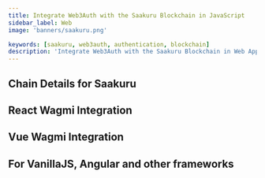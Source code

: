 ```yaml
---
title: Integrate Web3Auth with the Saakuru Blockchain in JavaScript
sidebar_label: Web
image: 'banners/saakuru.png'

keywords: [saakuru, web3auth, authentication, blockchain]
description: 'Integrate Web3Auth with the Saakuru Blockchain in Web Applications | Embedded Wallets'
---
```



<SEO
  title="Integrate Web3Auth with the Saakuru Blockchain in Web Applications"
  description="Integrate Web3Auth with the Saakuru Blockchain in Web Applications | Embedded Wallets"
  image="https://web3auth.io/docs/banners/saakuru.png"
  slug="/embedded-wallets/connect-blockchain/evm/saakuru/web"
/>

## Chain Details for Saakuru

<ChainDetailsSaakuru />

## React Wagmi Integration

<ReactWagmiIntegration />

## Vue Wagmi Integration

<VueWagmiIntegration />

## For VanillaJS, Angular and other frameworks

<JsBlockchainMethods />
